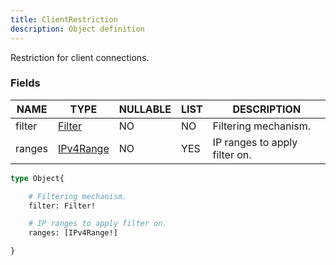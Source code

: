 ```yaml
---
title: ClientRestriction
description: Object definition
---
```


Restriction for client connections.

### Fields

| NAME | TYPE | NULLABLE | LIST | DESCRIPTION |
| - | - | - | - | - |
| filter | [Filter](../ecdn-api-enums/Filter) | NO | NO | Filtering mechanism. | 
| ranges | [IPv4Range](../ecdn-api-scalars/IPv4Range) | NO | YES | IP ranges to apply filter on. | 

```graphql
type Object{

	# Filtering mechanism.
	filter: Filter!

	# IP ranges to apply filter on.
	ranges: [IPv4Range!]

}
```

